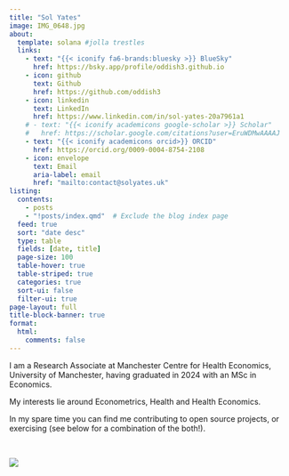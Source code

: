 ```yaml
---
title: "Sol Yates"
image: IMG_0648.jpg
about:
  template: solana #jolla trestles
  links:
    - text: "{{< iconify fa6-brands:bluesky >}} BlueSky"
      href: https://bsky.app/profile/oddish3.github.io
    - icon: github
      text: Github
      href: https://github.com/oddish3
    - icon: linkedin
      text: LinkedIn
      href: https://www.linkedin.com/in/sol-yates-20a7961a1
    # - text: "{{< iconify academicons google-scholar >}} Scholar"
    #   href: https://scholar.google.com/citations?user=EruWDMwAAAAJ
    - text: "{{< iconify academicons orcid>}} ORCID"
      href: https://orcid.org/0009-0004-8754-2108
    - icon: envelope
      text: Email
      aria-label: email
      href: "mailto:contact@solyates.uk"
listing:
  contents: 
    - posts
    - "!posts/index.qmd"  # Exclude the blog index page
  feed: true
  sort: "date desc"
  type: table
  fields: [date, title]
  page-size: 100
  table-hover: true
  table-striped: true
  categories: true
  sort-ui: false
  filter-ui: true
page-layout: full
title-block-banner: true
format: 
  html:
    comments: false
---
```


I am a Research Associate at Manchester Centre for Health Economics, University of Manchester, having graduated in 2024 with an MSc in Economics.

My interests lie around Econometrics, Health and Health Economics.

In my spare time you can find me contributing to open source projects, or exercising (see below for a combination of the both!).

\

<a target="_blank" href="https://fitness.solyates.uk">
  <img src="https://fitness.solyates.uk/files/strava-badge.svg" />
</a>
